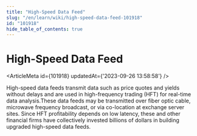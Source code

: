 ```yaml
---
title: "High-Speed Data Feed"
slug: "/en/learn/wiki/high-speed-data-feed-101918"
id: "101918"
hide_table_of_contents: true
---
```



# High-Speed Data Feed

<ArticleMeta id={101918} updatedAt={'2023-09-26 13:58:58'} />
<div className='border-solid border-b border-t-0 my-4 border-[var(--ifm-color-gray-300)]' />

High-speed data feeds transmit data such as price quotes and yields without delays and are used in high-frequency trading (HFT) for real-time data analysis.These data feeds may be transmitted over fiber optic cable, microwave frequency broadcast, or via co-location at exchange server sites. Since HFT profitability depends on low latency, these and other financial firms have collectively invested billions of dollars in building upgraded high-speed data feeds.

